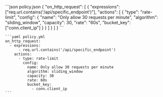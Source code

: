   <CodeGroup>
    ```json policy.json
    {
      "on_http_request": [
        {
          "expressions": ["req.url.contains('/api/specific_endpoint')"],
          "actions": [
            {
              "type": "rate-limit",
              "config": {
                "name": "Only allow 30 requests per minute",
                "algorithm": "sliding_window",
                "capacity": 30,
                "rate": "60s",
                "bucket_key": ["conn.client_ip"]
              }
            }
          ]
        }
      ]
    }
    ```

    ```yaml policy.yml
    on_http_request:
      - expressions:
          - req.url.contains('/api/specific_endpoint')
        actions:
          - type: rate-limit
            config:
              name: Only allow 30 requests per minute
              algorithm: sliding_window
              capacity: 30
              rate: 60s
              bucket_key:
                - conn.client_ip
    ```
  </CodeGroup>